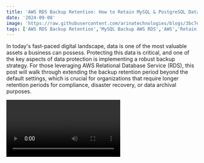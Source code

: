 ```yaml
---
title: 'AWS RDS Backup Retention: How to Retain MySQL & PostgreSQL Database Data for Over 35 Days'
date: '2024-09-08'
image: 'https://raw.githubusercontent.com/arinatechnologies/blogs/3bc7ec79c93ac9a2136d21c1ceec890f401eb970/images/databasedata35days.webp'
tags: ['AWS RDS Backup Retention','MySQL Backup AWS RDS','AWS','Retain Database Data over 35 Days','Data Protection AWS RDS','AWS RDS Snapshot Retention','PostgreSQL Data Backup AWS','AWS Backup for MySQL and PostgreSQL','PostgreSQL','MySQL','Increase Backup Retention AWS']
---
```


In today's fast-paced digital landscape, data is one of the most valuable assets a business can possess. Protecting this data is critical, and one of the key aspects of data protection is implementing a robust backup strategy. For those leveraging AWS Relational Database Service (RDS), this post will walk through extending the backup retention period beyond the default settings, which is crucial for organizations that require longer retention periods for compliance, disaster recovery, or data archival purposes.

<Video id="BOxNbYeEbtA" title="AWS RDS Backup Retention: How to Retain MySQL & PostgreSQL Database Data for Over 35 Days"/>

### Why are Backups Important?

Before diving into the technical aspects, it's essential to understand the importance of database backups. A solid backup strategy ensures your data is protected against the following:
- **Accidental deletions** (caused by human error, also known as "fat-finger" mistakes)
- **Hardware failures**
- **Data corruption**
- **Natural disasters or regional failures**

The primary goal of backups is to ensure that you can restore your database and minimize downtime when unforeseen issues arise.

### AWS RDS Backup Overview
![AWS RDS](https://raw.githubusercontent.com/arinatechnologies/blogs/2007888a5e8948222dd6cbb10962d136c82a5f38/images/RDS%20Backup/amazon%20RDS.webp)
AWS Relational Database Service (RDS) provides a managed database platform that takes care of routine database management tasks, including backups. RDS offers two types of backups:
1. **Automated Backups**: These are managed by RDS and are automatically scheduled, providing point-in-time recovery capabilities.
2. **Manual Snapshots**: You can manually create snapshots of your database at any point. Unlike automated backups, manual snapshots persist until explicitly deleted by the user.
![Manual Snapshots](https://raw.githubusercontent.com/arinatechnologies/blogs/2007888a5e8948222dd6cbb10962d136c82a5f38/images/RDS%20Backup/RDSsnapshot%20manual.webp)
By default, RDS allows a maximum retention period of 35 days for automated backups. However, certain businesses may need to retain backups for six months or even longer due to compliance requirements or operational policies.

### Default Retention Period in RDS
![Retention Period](https://raw.githubusercontent.com/arinatechnologies/blogs/2007888a5e8948222dd6cbb10962d136c82a5f38/images/RDS%20Backup/RDSbackupretention.webp)

The default retention period for automated backups is up to 35 days. This is an important consideration when planning a backup strategy since retaining backups for longer periods will require custom configurations. This can be particularly challenging if you're using AWS services like RDS, where built-in functionalities have preset limits.

But don't worry, there's a way to configure your backups for longer retention periods without needing to create custom solutions involving complex automation or Lambda functions.

### Extending Backup Retention with AWS Backup Service

To extend the retention period beyond the default 35 days in RDS, we can use AWS Backup, a centralized backup service that allows you to create, manage, and automate backups for various AWS services, including RDS. AWS Backup enables you to retain your backups for months or even years, and it provides additional features such as cross-region replication.

#### Step-by-Step Guide: Extending RDS Backup Retention Period

1. **Access AWS Backup Service**:
   Begin by logging into the AWS Console and navigating to the AWS Backup Service.

2. **Create a Backup Plan**:
   You will need to create a backup plan tailored to your organization's requirements. In this case, we'll create a plan to retain backups for more than 35 days (e.g., 90 days or longer).
   
   - Go to the “Backup Plans” section and create a new plan.
   - Set a name for your plan, such as “RDS_Backup_90_Day_Retention.”
   - Choose the backup frequency and retention period. For example, you can set a daily backup schedule with a 90-day retention period.
   
3. **Configure Continuous Backup**:
   AWS Backup allows you to enable continuous backups for supported services like RDS. This feature ensures that your backups are constantly updated, and you can restore to any point in time.
   
   - Choose “Enable Continuous Backup.”
   - Set the backup policy, including the lifecycle management and retention period for your snapshots. This could be set to 90 days or even longer based on your requirements.
   
4. **Assign Resources**:
   After defining the backup plan, assign the appropriate resources (in this case, your RDS databases).
   
   - Under “Resource Assignment,” specify the RDS instances you want to include in this backup plan.
   - Ensure that the correct region and database instances are selected.

5. **Verify Backup Job**:
   Once your plan is in place, the system will start backing up your RDS instances according to the defined schedule and retention policy.
   
   - You can monitor the progress of your backup jobs in the “Backup Jobs” section. Here, you'll be able to see when jobs are completed, their size, and their retention policies.
   
6. **Cross-Region Replication (Optional)**:
   If you need to ensure that your backups are stored in another AWS region (for disaster recovery or compliance reasons), you can enable cross-region replication. This feature allows you to copy your backups to another AWS region, adding another layer of redundancy and protection.
   
7. **Security Considerations**:
   It's important to ensure that your backups are secure. Here are a few best practices:
   - **Encryption**: Ensure that your RDS snapshots are encrypted using AWS-managed or customer-managed encryption keys (CMKs).
   - **Access Controls**: Set the appropriate AWS Identity and Access Management (IAM) policies to control who can create, delete, and restore backups.

### Common Challenges and Solutions

While AWS Backup provides a comprehensive solution, there are a few limitations:
- **Costs**: If you enable continuous backups and retain them for extended periods, the storage costs could increase. However, AWS provides tiered pricing, which could help mitigate costs for long-term storage.
- **Retention Limits**: While AWS Backup allows you to retain backups for extended periods, it's important to consider that this requires proper resource management to avoid overspending on storage.
  
### Conclusion

Extending your backup retention period beyond the default 35 days in AWS RDS can be crucial for businesses with compliance or operational needs. By leveraging AWS Backup, you can implement a flexible, secure, and scalable backup strategy that goes beyond the default settings without the need for complex workarounds or custom solutions. Proper configuration and ongoing monitoring of your backup jobs can ensure that your data is protected and recoverable in the event of any disaster or accidental deletion.

If you need further guidance or face any specific challenges while setting up your backups, feel free to reach out or drop a comment, and we'll be happy to help!
 [ Refer Cloud Consulting](https://www.arinatechnologies.com/consulting) <br/>
Ready to take your cloud infrastructure to the next level? Please reach out to us [ Contact Us](https://www.arinatechnologies.com/contact) <br/>
# Other Blogs
[Step-by-Step Guide: Install and Configure GitLab on AWS EC2 | DevOps CI/CD with GitLab on AWS](https://www.arinatechnologies.com/posts/gitLabonaws) <br/>
[Simplifying AWS Notifications: A Guide to User Notifications](https://www.arinatechnologies.com/posts/user-notifications) <br/>
